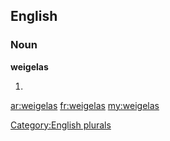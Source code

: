 ==English==

===Noun===
'''weigelas'''

# {{plural of|[[weigela]]}}

[[Category:English plurals]]

[[ar:weigelas]]
[[fr:weigelas]]
[[my:weigelas]]